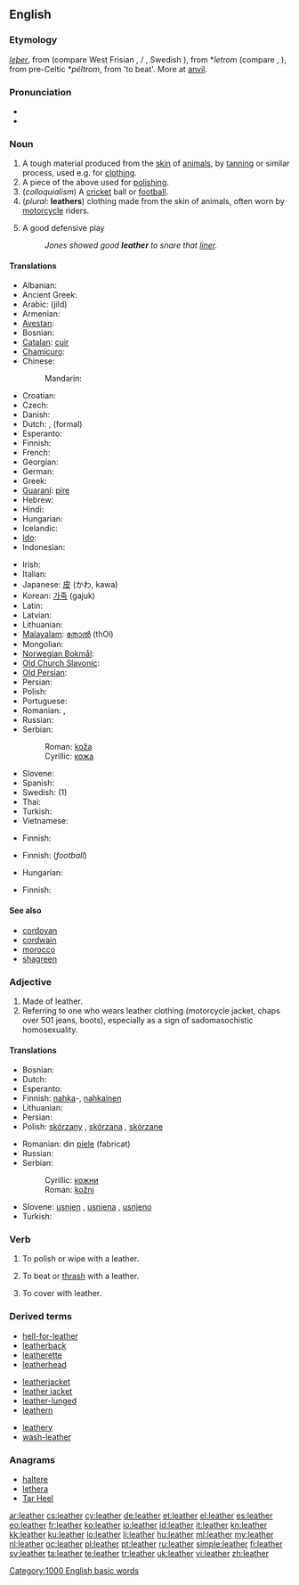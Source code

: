 ==English==
{{wikipedia}}

===Etymology===
{{etyl|ang}} ''[[leþer]]'', from {{proto|Germanic|leþran}} (compare West Frisian {{term|leare|lang=fy}}, {{etyl|nl|-}}/{{etyl|de|-}} {{term|leder}}, Swedish {{term|läder|lang=sv}}), from {{etyl|cel-gau}} *''letrom'' (compare {{etyl|cy|-}} {{term|lledr}}, {{etyl|ga|-}} {{term|lethar}}), from pre-Celtic *''péltrom'', from {{proto|Indo-European|pel-}} 'to beat'. More at [[anvil]].

===Pronunciation===
* {{audio|en-us-leather.ogg|Audio (US)}}
* {{rhymes|ɛðə(r)}}

===Noun===
{{en-noun|s|-}}

# A tough material produced from the [[skin]] of [[animal]]s, by [[tan]]ning or similar process, used e.g. for [[clothing]].
# A piece of the above used for [[polish]]ing.
# (''colloquialism'') A [[cricket]] ball or [[football]].
# (''plural'': '''leathers''') clothing made from the skin of animals, often worn by [[motorcycle]] riders.
# {{baseball}} A good defensive play
#: ''Jones showed good '''leather''' to snare that [[liner]].''

====Translations====
{{trans-top|material produced by tanning animal skin}}
* Albanian: {{t-|sq|lëkurë|xs=Albanian}}
* Ancient Greek: {{tø|grc|βύρσα|f|tr=búrsa|sc=polytonic}}
* Arabic: {{Arab|[[جلد]]}} (jild) {{m}}
* Armenian: {{t-|hy|կաշի|tr=kaši}}
* [[Avestan]]: {{tø|ae|carəman-}}
* Bosnian: {{t-|bs|koža|f}}
* [[Catalan]]: [[cuir]] {{m}}
* [[Chamicuro]]: {{tø|ccc|shama}}
* Chinese:
*: Mandarin: {{t-|cmn|皮革|tr=pí gé|sc=Hani}}
* Croatian: {{t+|hr|koža|f}}
* Czech: {{t+|cs|kůže|f}}
* Danish: {{t-|da|læder|n}}
* Dutch: {{t+|nl|leer|n}}, {{t-|nl|leder|n}} (formal)
* Esperanto: {{t-|eo|ledo|xs=Esperanto}}
* Finnish: {{t+|fi|nahka}}
* French: {{t+|fr|cuir|m}}
* Georgian: {{t-|ka|ტყავი|tr=tqavi|sc=Geor|xs=Georgian}}
* German: {{t+|de|Leder|n}}
* Greek: {{t|el|δέρμα|n|tr=dérma|sc=Grek}}
* [[Guaraní]]: [[pire]]
* Hebrew: {{t|he|עור|tr=iver|sc=Hebr}}
* Hindi: {{t|hi|चमड़ा|tr=camaṛā|sc=Deva}}
* Hungarian: {{t+|hu|bőr}}
* Icelandic: {{t|is|leður|n}}
* [[Ido]]: {{t+|io|ledro|xs=Ido}}
* Indonesian: {{t+|id|kulit|xs=Indonesian}}
{{trans-mid}}
* Irish: {{t-|ga|leathar|m|xs=Irish}}
* Italian: {{t+|it|cuoio|m}}
* Japanese: [[皮]] (かわ, kawa)
* Korean: [[가죽]] (gajuk)
* Latin: {{t-|la|cutis|f}}
* Latvian: {{t|lv|āda|f}}
* Lithuanian: {{t+|lt|oda|f|xs=Lithuanian}}
* [[Malayalam]]: [[തോല്‍]] (thOl)
* Mongolian: {{t|mn|савхи|tr=savkhi|sc=Cyrl}}
* [[Norwegian Bokmål]]: {{tø|nb|lær|n}}
* [[Old Church Slavonic]]: {{tø|cu|кожа|f|tr=koža|sc=Cyrs}}
* [[Old Persian]]: {{tø|peo|čarman-|sc=Xpeo}}
* Persian: {{t+|fa|چرم|tr=čarm|xs=Persian}}
* Polish: {{t+|pl|skóra|f}}
* Portuguese: {{t+|pt|couro|m}}
* Romanian: {{t|ro|piele|f}}, {{t|ro|piele de animal|f}}
* Russian: {{t+|ru|кожа|f|tr=kóža}}
* Serbian:
*: Roman: [[koža#Serbian|koža]] {{f}}
*: Cyrillic: [[кожа#Serbian|кожа]] {{f}}
* Slovene: {{t+|sl|usnje|n}}
* Spanish: {{t+|es|cuero|m}}
* Swedish: {{t+|sv|läder|n}} (1)
* Thai: {{t-|th|หนัง|tr=năng}}
* Turkish: {{t+|tr|deri}}
* Vietnamese: {{t|vi|da thuộc}}
{{trans-bottom}}

{{trans-top|piece of leather used for polishing}}
* Finnish: {{t+|fi|säämiskä}}
{{trans-mid}}
{{trans-bottom}}

{{trans-top|colloquial: cricket ball or football}}
* Finnish: {{t|fi|nahkakuula}} (''football'')
{{trans-mid}}
* Hungarian: {{t+|hu|bőr}}
{{trans-bottom}}

{{trans-top|leather clothing}}
* Finnish: {{t|fi|nahkavaatteet}}
{{trans-mid}}
{{trans-bottom}}

{{trans-top|baseball: good defensive play}}
{{trans-mid}}
{{trans-bottom}}

====See also====
* [[cordovan]]
* [[cordwain]]
* [[morocco]]
* [[shagreen]]

===Adjective===
{{en-adj|-|-}}

# Made of leather.
# Referring to one who wears leather clothing (motorcycle jacket, chaps over 501 jeans, boots), especially as a sign of sadomasochistic homosexuality.

====Translations====
{{trans-top|made of leather}}
* Bosnian: {{t-|bs|kožni|m}}
* Dutch: {{t+|nl|leren}}
* Esperanto: {{t|eo|leda}}
* Finnish: [[nahka]]-, [[nahkainen]]
* Lithuanian: {{t|lt|odinis}}
* Persian: {{t-|fa|چرمی|tr=charmi|xs=Persian}}
* Polish: [[skórzany]] {{m}}, [[skórzana]] {{f}}, [[skórzane]] {{n}}
{{trans-mid}}
* Romanian: din [[piele]] (fabricat)
* Russian: {{t+|ru|кожаный|tr=kóžanyj}}
* Serbian:
*: Cyrillic: [[кожни#Serbian|кожни]] {{m}}
*: Roman: [[kožni#Serbian|kožni]] {{m}}
* Slovene: [[usnjen]] {{m}}, [[usnjena]] {{f}}, [[usnjeno]] {{n}}
* Turkish: {{t+|tr|deri}}
{{trans-bottom}}

===Verb===
{{en-verb}}

# {{rfv-sense}} To polish or wipe with a leather.
# {{rfv-sense}} To beat or [[thrash]] with a leather.
# To cover with leather.

===Derived terms===
{{rel-top3|Terms derived from the adjective, noun, or verb ''leather''}}
* [[hell-for-leather]]
* [[leatherback]]
* [[leatherette]]
* [[leatherhead]]
{{rel-mid3}}
* [[leatherjacket]]<!--a type of fish-->
* [[leather jacket]]<!--a jacket made of leather-->
* [[leather-lunged]]
* [[leathern]]
{{rel-mid3}}
* [[leathery]]
* [[wash-leather]]
{{rel-bottom}}

===Anagrams===
* [[haltere#English|haltere]]
* [[lethera#English|lethera]]
* [[Tar Heel#English|Tar Heel]]

[[Category:1000 English basic words]]

[[ar:leather]]
[[cs:leather]]
[[cy:leather]]
[[de:leather]]
[[et:leather]]
[[el:leather]]
[[es:leather]]
[[eo:leather]]
[[fr:leather]]
[[ko:leather]]
[[io:leather]]
[[id:leather]]
[[it:leather]]
[[kn:leather]]
[[kk:leather]]
[[ku:leather]]
[[lo:leather]]
[[li:leather]]
[[hu:leather]]
[[ml:leather]]
[[my:leather]]
[[nl:leather]]
[[oc:leather]]
[[pl:leather]]
[[pt:leather]]
[[ru:leather]]
[[simple:leather]]
[[fi:leather]]
[[sv:leather]]
[[ta:leather]]
[[te:leather]]
[[tr:leather]]
[[uk:leather]]
[[vi:leather]]
[[zh:leather]]